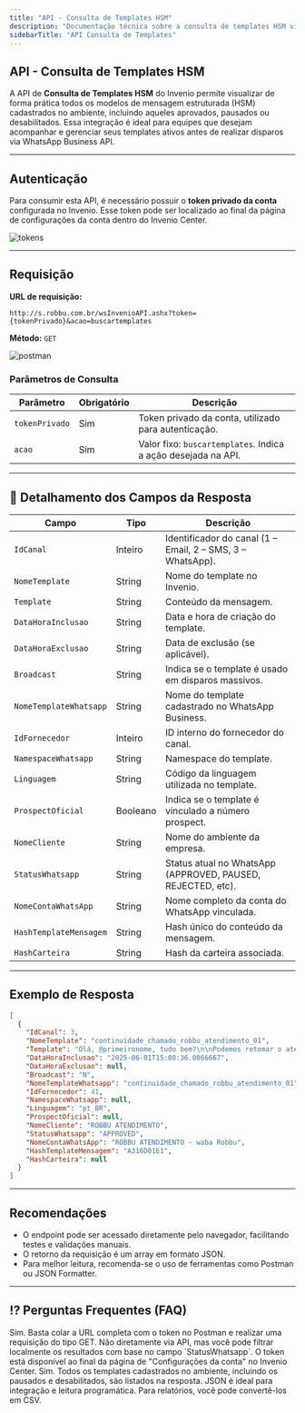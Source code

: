 ```yaml
---
title: "API - Consulta de Templates HSM"
description: "Documentação técnica sobre a consulta de templates HSM via API no Invenio."
sidebarTitle: "API Consulta de Templates"
---
```


##  API - Consulta de Templates HSM

A API de **Consulta de Templates HSM** do Invenio permite visualizar de forma prática todos os modelos de mensagem estruturada (HSM) cadastrados no ambiente, incluindo aqueles aprovados, pausados ou desabilitados. Essa integração é ideal para equipes que desejam acompanhar e gerenciar seus templates ativos antes de realizar disparos via WhatsApp Business API.

---

##  Autenticação
Para consumir esta API, é necessário possuir o **token privado da conta** configurada no Invenio. Esse token pode ser localizado ao final da página de configurações da conta dentro do Invenio Center.

![tokens](https://robbublob.blob.core.windows.net/docs/tokens.png)

---

##  Requisição
**URL de requisição:**
```http
http://s.robbu.com.br/wsInvenioAPI.ashx?token={tokenPrivado}&acao=buscartemplates
```

**Método:** `GET`

![postman](https://robbublob.blob.core.windows.net/docs/postman.png)

### Parâmetros de Consulta
| Parâmetro       | Obrigatório | Descrição                                                     |
|----------------|-------------|----------------------------------------------------------------|
| `tokenPrivado` | Sim         | Token privado da conta, utilizado para autenticação.          |
| `acao`         | Sim         | Valor fixo: `buscartemplates`. Indica a ação desejada na API. |

---

## 📄 Detalhamento dos Campos da Resposta

| Campo                  | Tipo      | Descrição                                                       |
|------------------------|-----------|------------------------------------------------------------------|
| `IdCanal`              | Inteiro   | Identificador do canal (1 – Email, 2 – SMS, 3 – WhatsApp).       |
| `NomeTemplate`         | String    | Nome do template no Invenio.                                    |
| `Template`             | String    | Conteúdo da mensagem.                                           |
| `DataHoraInclusao`     | String    | Data e hora de criação do template.                             |
| `DataHoraExclusao`     | String    | Data de exclusão (se aplicável).                                |
| `Broadcast`            | String    | Indica se o template é usado em disparos massivos.              |
| `NomeTemplateWhatsapp` | String    | Nome do template cadastrado no WhatsApp Business.              |
| `IdFornecedor`         | Inteiro   | ID interno do fornecedor do canal.                              |
| `NamespaceWhatsapp`    | String    | Namespace do template.                                          |
| `Linguagem`            | String    | Código da linguagem utilizada no template.                      |
| `ProspectOficial`      | Booleano  | Indica se o template é vinculado a número prospect.             |
| `NomeCliente`          | String    | Nome do ambiente da empresa.                                    |
| `StatusWhatsapp`       | String    | Status atual no WhatsApp (APPROVED, PAUSED, REJECTED, etc).     |
| `NomeContaWhatsApp`    | String    | Nome completo da conta do WhatsApp vinculada.                   |
| `HashTemplateMensagem` | String    | Hash único do conteúdo da mensagem.                             |
| `HashCarteira`         | String    | Hash da carteira associada.                                     |

---

##  Exemplo de Resposta
```json
[
  {
    "IdCanal": 3,
    "NomeTemplate": "continuidade_chamado_robbu_atendimento_01",
    "Template": "Olá, @primeironome, tudo bem?\n\nPodemos retomar o atendimento de seu chamado?\n\nAguardo seu contato, até logo!",
    "DataHoraInclusao": "2025-06-01T15:08:36.0866667",
    "DataHoraExclusao": null,
    "Broadcast": "N",
    "NomeTemplateWhatsapp": "continuidade_chamado_robbu_atendimento_01",
    "IdFornecedor": 41,
    "NamespaceWhatsapp": null,
    "Linguagem": "pt_BR",
    "ProspectOficial": null,
    "NomeCliente": "ROBBU ATENDIMENTO",
    "StatusWhatsapp": "APPROVED",
    "NomeContaWhatsApp": "ROBBU ATENDIMENTO - waba Robbu",
    "HashTemplateMensagem": "A316D01E1",
    "HashCarteira": null
  }
]
```


---

##  Recomendações
- O endpoint pode ser acessado diretamente pelo navegador, facilitando testes e validações manuais.
- O retorno da requisição é um array em formato JSON.
- Para melhor leitura, recomenda-se o uso de ferramentas como Postman ou JSON Formatter.

---

## ⁉️ Perguntas Frequentes (FAQ)

<AccordionGroup title="Dúvidas Frequentes">

<Accordion title="Consigo usar essa API em ferramentas como o Postman?">
Sim. Basta colar a URL completa com o token no Postman e realizar uma requisição do tipo GET.
</Accordion>

<Accordion title="É possível consultar apenas templates aprovados?">
Não diretamente via API, mas você pode filtrar localmente os resultados com base no campo `StatusWhatsapp`.
</Accordion>

<Accordion title="Onde encontro o token privado?">
O token está disponível ao final da página de "Configurações da conta" no Invenio Center.
</Accordion>

<Accordion title="Essa API também retorna templates desabilitados ou pausados?">
Sim. Todos os templates cadastrados no ambiente, incluindo os pausados e desabilitados, são listados na resposta.
</Accordion>

<Accordion title="Qual o melhor formato para salvar os templates após consulta?">
JSON é ideal para integração e leitura programática. Para relatórios, você pode convertê-los em CSV.
</Accordion>

</AccordionGroup>


